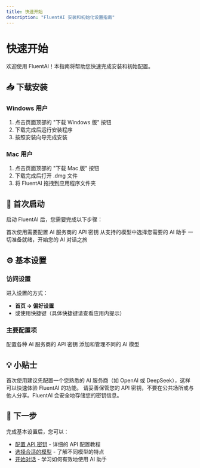 ```yaml
---
title: 快速开始
description: "FluentAI 安装和初始化设置指南"
---
```


# 快速开始

欢迎使用 FluentAI！本指南将帮助您快速完成安装和初始配置。

## 📥 下载安装

### Windows 用户
1. 点击页面顶部的 "下载 Windows 版" 按钮
2. 下载完成后运行安装程序
3. 按照安装向导完成安装

### Mac 用户
1. 点击页面顶部的 "下载 Mac 版" 按钮
2. 下载完成后打开 .dmg 文件
3. 将 FluentAI 拖拽到应用程序文件夹

## 🚀 首次启动

启动 FluentAI 后，您需要完成以下步骤：

<Steps>
  <Step title="配置 API">
    首次使用需要配置 AI 服务商的 API 密钥
  </Step>
  <Step title="选择模型">
    从支持的模型中选择您需要的 AI 助手
  </Step>
  <Step title="开始对话">
    一切准备就绪，开始您的 AI 对话之旅
  </Step>
</Steps>

## ⚙️ 基本设置

### 访问设置
进入设置的方式：
- **首页 → 偏好设置**
- 或使用快捷键（具体快捷键请查看应用内提示）

### 主要配置项
<CardGroup cols={2}>
  <Card
    title="API 设置"
    icon="key"
    href="/guide/api-config"
  >
    配置各种 AI 服务商的 API 密钥
  </Card>
  <Card
    title="模型管理"
    icon="robot"
    href="/guide/models"
  >
    添加和管理不同的 AI 模型
  </Card>
</CardGroup>

## 💡 小贴士

<Tip>
首次使用建议先配置一个您熟悉的 AI 服务商（如 OpenAI 或 DeepSeek），这样可以快速体验 FluentAI 的功能。
</Tip>

<Warning>
请妥善保管您的 API 密钥，不要在公共场所或与他人分享。FluentAI 会安全地存储您的密钥信息。
</Warning>

## 🔗 下一步

完成基本设置后，您可以：
- [配置 API 密钥](/guide/api-config) - 详细的 API 配置教程
- [选择合适的模型](/guide/models) - 了解不同模型的特点
- [开始对话](/guide/chat) - 学习如何有效地使用 AI 助手